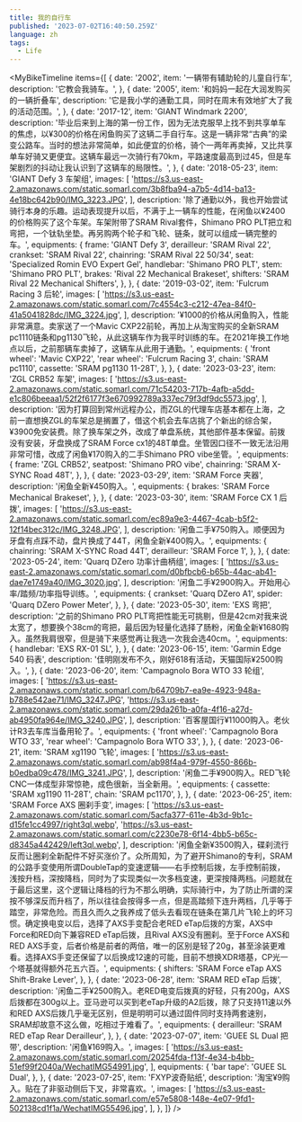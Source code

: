 ```yaml
---
title: 我的自行车
published: '2023-07-02T16:40:50.259Z'
language: zh
tags:
  - Life
---
```


<MyBikeTimeline items={[
    {
        date: '2002',
        item: '一辆带有辅助轮的儿童自行车',
        description: '它教会我骑车。',
    },
    {
        date: '2005',
        item: '和妈妈一起在大润发购买的一辆折叠车',
        description: '它是我小学的通勤工具，同时在周末有效地扩大了我的活动范围。',
    },
    {
        date: '2017-12',
        item: 'GIANT Windmark 2200',
        description: '毕业后来到上海的第一份工作，因为无法克服早上找不到共享单车的焦虑，以¥300的价格在闲鱼购买了这辆二手自行车。这是一辆非常“古典”的梁变公路车。当时的想法非常简单，如此便宜的价格，骑个一两年再卖掉，又比共享单车好骑又更便宜。这辆车最远一次骑行有70km，平路速度最高到过45，但是车架剧烈的抖动让我认识到了这辆车的局限性。',
    },
    {
        date: '2018-05-23',
        item: 'GIANT Defy 3 车架组',
        images: [
            'https://s3.us-east-2.amazonaws.com/static.somarl.com/3b8fba94-a7b5-4d14-ba13-4e18bc642b90/IMG_3223.JPG',
        ],
        description: '除了通勤以外，我也开始尝试骑行本身的乐趣。运动表现提升以后，不满于上一辆车的性能，在闲鱼以¥2400的价格购买了这个车架。车架附带了SRAM Rival套件，Shimano PRO PLT把立和弯把，一个钛轨坐垫。再另购两个轮子和飞轮、链条，就可以组成一辆完整的车。',
        equipments: {
            frame: 'GIANT Defy 3',
            derailleur: 'SRAM Rival 22',
            crankset: 'SRAM Rival 22',
            chainring: 'SRAM Rival 22 50/34',
            seat: 'Specialized Romin EVO Expert Gel',
            handlebar: 'Shimano PRO PLT',
            stem: 'Shimano PRO PLT',
            brakes: 'Rival 22 Mechanical Brakeset',
            shifters: 'SRAM Rival 22 Mechanical Shifters',
        },
    },
    {
        date: '2019-03-02',
        item: 'Fulcrum Racing 3 后轮',
        images: [
            'https://s3.us-east-2.amazonaws.com/static.somarl.com/7c4554c3-c212-47ea-84f0-41a5041828dc/IMG_3224.jpg',
        ],
        description: '¥1000的价格从闲鱼购入，性能非常满意。卖家送了一个Mavic CXP22前轮，再加上从淘宝购买的全新SRAM pc1110链条和pg1130飞轮，从此这辆车作为我平时训练的车。在2021年换工作地点以后，之前那辆车卖掉了，这辆车从此用于通勤。',
        equipments: {
            'front wheel': 'Mavic CXP22',
            'rear wheel': 'Fulcrum Racing 3',
            chain: 'SRAM pc1110',
            cassette: 'SRAM pg1130 11-28T',
        },
    },
    {
        date: '2023-03-23',
        item: 'ZGL CRB52 车架',
        images: [
            'https://s3.us-east-2.amazonaws.com/static.somarl.com/71c54203-717b-4afb-a5dd-e1c806beeaa1/52f2f6177f3e670992789a337ec79f3df9dc5573.jpg',
        ],
        description: '因为打算回到常州远程办公，而ZGL的代理车店基本都在上海，之前一直想换ZGL的车架总是搁置了，借这个机会去车店挑了个新出的综合架，¥3900免安装费。除了换车架之外，改成了单盘系统，其他部件基本保留。前拨没有安装，牙盘换成了SRAM Force cx1的48T单盘。坐管因口径不一致无法沿用非常可惜，改成了闲鱼¥170购入的二手Shimano PRO vibe坐管。',
        equipments: {
            frame: 'ZGL CRB52',
            seatpost: 'Shimano PRO vibe',
            chainring: 'SRAM X-SYNC Road 48T',
        },
    },
    {
        date: '2023-03-29',
        item: 'SRAM Force 夹器',
        description: '闲鱼全新¥450购入。',
        equipments: {
            brakes: 'SRAM Force Mechanical Brakeset',
        },
    },
    {
        date: '2023-03-30',
        item: 'SRAM Force CX 1 后拨',
        images: [
            'https://s3.us-east-2.amazonaws.com/static.somarl.com/ec89a9e3-4467-4cab-b5f2-12f14bec312c/IMG_3248.JPG',
        ],
        description: '闲鱼二手¥750购入。顺便因为牙盘有点踩不动，盘片换成了44T，闲鱼全新¥400购入。',
        equipments: {
            chainring: 'SRAM X-SYNC Road 44T',
            derailleur: 'SRAM Force 1',
        },
    },
    {
        date: '2023-05-24',
        item: 'Quarq DZero 功率计曲柄组',
        images: [
            'https://s3.us-east-2.amazonaws.com/static.somarl.com/d0bfbcb6-b65b-44ac-ab41-dae7e1749a40/IMG_3020.jpg',
        ],
        description: '闲鱼二手¥2900购入。开始用心率/踏频/功率指导训练。',
        equipments: {
            crankset: 'Quarq DZero A1',
            spider: 'Quarq DZero Power Meter',
        },
    },
    {
        date: '2023-05-30',
        item: 'EXS 弯把',
        description: '之前的Shimano PRO PLT弯把性能无可挑剔，但是42cm对我来说太宽了，想要换个38cm的弯把，最后因为轻量化选择了肠粉，闲鱼全新¥1680购入。虽然我肩很窄，但是骑下来感觉再让我选一次我会选40cm。',
        equipments: {
            handlebar: 'EXS RX-01 SL',
        },
    },
    {
        date: '2023-06-15',
        item: 'Garmin Edge 540 码表',
        description: '佳明刚发布不久，刚好618有活动，天猫国际¥2500购入。',
    },
    {
        date: '2023-06-20',
        item: 'Campagnolo Bora WTO 33 轮组',
        images: [
            'https://s3.us-east-2.amazonaws.com/static.somarl.com/b64709b7-ea9e-4923-948a-b788e542ae71/IMG_3247.JPG',
            'https://s3.us-east-2.amazonaws.com/static.somarl.com/29da261b-a0fa-4f16-a27d-ab4950fa964e/IMG_3240.JPG',
        ],
        description: '百客屋国行¥11000购入。老伙计R3去车库当备用轮了。',
        equipments: {
            'front wheel': 'Campagnolo Bora WTO 33',
            'rear wheel': 'Campagnolo Bora WTO 33',
        },
    },
    {
        date: '2023-06-21',
        item: 'SRAM xg1190 飞轮',
        images: [
            'https://s3.us-east-2.amazonaws.com/static.somarl.com/ab98f4a4-979f-4550-866b-b0edba09c478/IMG_3241.JPG',
        ],
        description: '闲鱼二手¥900购入。RED飞轮CNC一体成型非常惊艳，成色很新，当全新用。',
        equipments: {
            cassette: 'SRAM xg1190 11-28T',
            chain: 'SRAM pc1170',
        },
    },
    {
        date: '2023-06-25',
        item: 'SRAM Force AXS 圈刹手变',
        images: [
            'https://s3.us-east-2.amazonaws.com/static.somarl.com/5acfa377-611e-4b3d-9b1c-d15fe1cc4997/right3ql.webp',
            'https://s3.us-east-2.amazonaws.com/static.somarl.com/c2230e78-6f14-4bb5-b65c-d8345a442429/left3ql.webp',
        ],
        description: '闲鱼全新¥3500购入，碟刹流行反而让圈刹全新配件不好买涨价了。众所周知，为了避开Shimano的专利，SRAM的公路手变使用所谓DoubleTap的变速逻辑——右手控制后拨，左手控制前拨，浅按升档，深按降档，同时为了实现类似一次多档变速，更深按降两档。问题就在于最后这里，这个逻辑让降档的行为不那么明确，实际骑行中，为了防止所谓的深按不够深反而升档了，所以往往会按得多一点，但是高踏频下连升两档，几乎等于踏空，非常危险。而且久而久之我养成了低头去看现在链条在第几片飞轮上的坏习惯。确定换电变以后，选择了AXS手变配合老RED eTap后拨的方案，AXS中Force和RED向下兼容RED eTap后拨，且Rival AXS没有圈刹。至于Force AXS和RED AXS手变，后者价格是前者的两倍，唯一的区别是轻了20g，甚至涂装更难看。选择AXS手变还保留了以后换成12速的可能，目前不想换XDR塔基，CP光一个塔基就得额外花五六百。',
        equipments: {
            shifters: 'SRAM Force eTap AXS Shift-Brake Lever',
        },
    },
    {
        date: '2023-06-28',
        item: 'SRAM RED eTap 后拨',
        description: '闲鱼二手¥2500购入。老RED电变后拨真的好轻，只有200g，AXS后拨都在300g以上。亚马逊可以买到老eTap升级的A2后拨，除了只支持11速以外和RED AXS后拨几乎毫无区别，但是明明可以通过固件同时支持两套速别，SRAM却故意不这么做，吃相过于难看了。',
        equipments: {
            derailleur: 'SRAM RED eTap Rear Derailleur',
        },
    },
    {
        date: '2023-07-07',
        item: 'GUEE SL Dual 把带',
        description: '闲鱼¥169购入。',
        images: [
            'https://s3.us-east-2.amazonaws.com/static.somarl.com/20254fda-f13f-4e34-b4bb-51ef99f2040a/WechatIMG54991.jpg',
        ],
        equipments: {
            'bar tape': 'GUEE SL Dual',
        },
    },
    {
        date: '2023-07-25',
        item: 'FXYP波奇贴纸',
        description: '淘宝¥9购入。贴在了非驱动侧后下叉，非常喜欢。',
        images: [
            'https://s3.us-east-2.amazonaws.com/static.somarl.com/e57e5808-148e-4e07-9fd1-502138cd1f1a/WechatIMG55496.jpg',
        ],
    },
]} />
